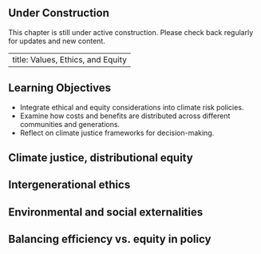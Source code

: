 ::: {.callout-note}
## Under Construction
This chapter is still under active construction. Please check back regularly for updates and new content.
:::

---
title: Values, Ethics, and Equity
---

## Learning Objectives {.unnumbered}

- Integrate ethical and equity considerations into climate risk policies.
- Examine how costs and benefits are distributed across different communities and generations.
- Reflect on climate justice frameworks for decision-making.

## Climate justice, distributional equity

## Intergenerational ethics

## Environmental and social externalities

## Balancing efficiency vs. equity in policy